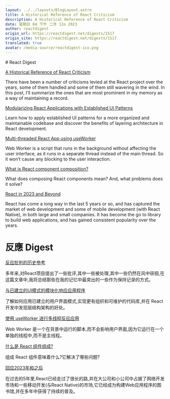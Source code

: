 ```yaml
---
layout: ../../layouts/BlogLayout.astro
title: A Historical Reference of React Criticism
description: A Historical Reference of React Criticism
date: 星期日 04 下午 二月 12o 2023
author: reactdigest
origin_url: https://reactdigest.net/digests/1517
origin_site: https://reactdigest.net/digests/1517
translated: true
avatar: /media-source/reactdigest-ico.png
---
```



<Reference client:only="react" title="A Historical Reference of React Criticism" url="https://reactdigest.net/digests/1517" />

<Detail client:only="react">
	# React Digest

[A Historical Reference of React Criticism](https://reactdigest.net/link/14620/a24eb3ef-556d-456e-a6a4-25de0a1cd63b/email)

There have been a number of criticisms levied at the React project over the years, some of them handled and some of them still wavering in the wind. In this post, I’ll summarize the ones that are most prominent in my memory as a way of maintaining a record.

[Modularizing React Applications with Established UI Patterns](https://reactdigest.net/link/14621/a24eb3ef-556d-456e-a6a4-25de0a1cd63b/email)

Learn how to apply established UI patterns for a more organized and maintainable codebase and discover the benefits of layering architecture in React development.

[Multi-threaded React App using useWorker](https://reactdigest.net/link/14622/a24eb3ef-556d-456e-a6a4-25de0a1cd63b/email)

Web Worker is a script that runs in the background without affecting the user interface, as it runs in a separate thread instead of the main thread. So it won’t cause any blocking to the user interaction.

[What is React component composition?](https://reactdigest.net/link/14623/a24eb3ef-556d-456e-a6a4-25de0a1cd63b/email)

What does composing React components mean? And, what problems does it solve?

[React in 2023 and Beyond](https://reactdigest.net/link/14624/a24eb3ef-556d-456e-a6a4-25de0a1cd63b/email)

React has come a long way in the last 5 years or so, and has captured the market of web development and some of mobile development (with React Native), in both large and small companies. It has become the go to library to build web applications, and has gained consistent popularity over the years.


</Detail>

# 反應 Digest

[反应批判的历史参考](https://reactdigest.net/link/14620/a24eb3ef-556d-456e-a6a4-25de0a1cd63b/email)

多年来,对React项目提出了一些批评,其中一些被处理,其中一些仍然在风中徘徊,在这篇文章中,我将总结那些在我的记忆中最突出的一些作为保持记录的方式。

[与已建立的UI模式的模块化响应应用程序](https://reactdigest.net/link/14621/a24eb3ef-556d-456e-a6a4-25de0a1cd63b/email)

了解如何应用已建立的用户界面模式,实现更有组织和可维护的代码库,并在 React 开发中发现层结构架构的好处。

[使用 useWorker 进行多线程反应应用](https://reactdigest.net/link/14622/a24eb3ef-556d-456e-a6a4-25de0a1cd63b/email)

Web Worker 是一个在背景中运行的脚本,而不会影响用户界面,因为它运行在一个单独的线程中,而不是主线程。

[什么是 React 组件组成?](https://reactdigest.net/link/14623/a24eb3ef-556d-456e-a6a4-25de0a1cd63b/email)

组成 React 组件意味着什么?它解决了哪些问题?

[回应2023年和之后](https://reactdigest.net/link/14624/a24eb3ef-556d-456e-a6a4-25de0a1cd63b/email)

在过去的5年里,React已经走过了很长的路,并在大公司和小公司中占据了网络开发市场和一些移动开发(与React Native)的市场,它已经成为构建Web应用程序的图书馆,并在多年中获得了持续的普及。


